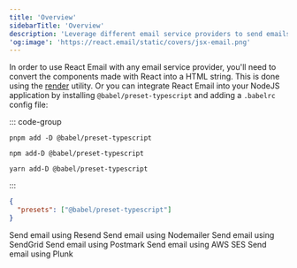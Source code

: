 ```yaml
---
title: 'Overview'
sidebarTitle: 'Overview'
description: 'Leverage different email service providers to send emails using React.'
'og:image': 'https://react.email/static/covers/jsx-email.png'
---
```


In order to use React Email with any email service provider, you'll need to convert the components made with React into a HTML string. This is done using the [render](/utilities/render) utility. Or you can integrate React Email into your NodeJS application by installing `@babel/preset-typescript` and adding a `.babelrc` config file:

::: code-group

```console [pnpm]
pnpm add -D @babel/preset-typescript
```

```console [npm]
npm add-D @babel/preset-typescript
```

```console [yarn]
yarn add-D @babel/preset-typescript
```

:::

```json .babelrc
{
  "presets": ["@babel/preset-typescript"]
}
```

<CardGroup>
  <Card title="Resend" href="/integrations/resend">
    Send email using Resend
  </Card>
  <Card title="Nodemailer" href="/integrations/nodemailer">
    Send email using Nodemailer
  </Card>
  <Card title="SendGrid" href="/integrations/sendgrid">
    Send email using SendGrid
  </Card>
  <Card title="Postmark" href="/integrations/postmark">
    Send email using Postmark
  </Card>
  <Card title="AWS SES" href="/integrations/aws-ses">
    Send email using AWS SES
  </Card>
  <Card title="Plunk" href="/integrations/plunk">
    Send email using Plunk
  </Card>
</CardGroup>
